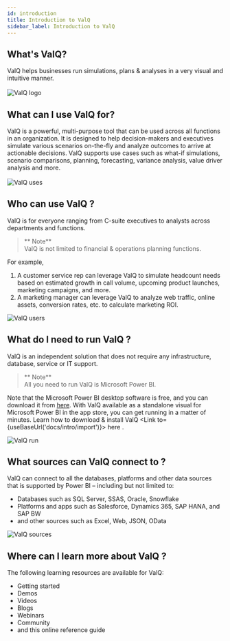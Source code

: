 ```yaml
---
id: introduction
title: Introduction to ValQ
sidebar_label: Introduction to ValQ
---
```


## What's ValQ?
<div style={{textAlign: 'justify'}}>
ValQ helps businesses run simulations, plans & analyses in a very visual and intuitive manner. 
<br /> <br />
</div>
<div style={{textAlign: 'center'}}>
  <img alt="ValQ logo" src={useBaseUrl('/doc-images/intro/1.png')} 
    width={510}
    height={200}/> </div>

## What can I use ValQ for?
<div style={{textAlign: 'justify'}}>
ValQ is a powerful, multi-purpose tool that can be used across all functions in an organization. It is designed to 
help decision-makers and executives simulate various scenarios on-the-fly and analyze outcomes to
arrive at actionable decisions. ValQ supports use cases such as what-if simulations, scenario comparisons, planning, forecasting, variance analysis, value driver analysis and more.
</div> <br />
<div style={{textAlign: 'center'}}>
  <Zoom>
    <img alt="ValQ uses" src={useBaseUrl('/doc-images/intro/2.png')} 
    width={500}
    height={410}/>
  </Zoom>
</div>

## Who can use ValQ ?

ValQ is for everyone ranging from C-suite executives to analysts across departments and functions. 

> ** Note** <br /> ValQ is not limited to financial & operations planning functions. 

For example, <br />
1.  A customer service rep can leverage ValQ to simulate headcount needs based on estimated growth in call volume,
upcoming product launches, marketing campaigns, and more. <br />
2.  A marketing manager can leverage ValQ to analyze web traffic, online assets, conversion rates, etc. to calculate
marketing ROI.

<div style={{textAlign: 'center'}}>
<img alt="ValQ users" src={useBaseUrl('/doc-images/intro/3.png')} 
    width={585}
    height={230}/>
</div>

## What do I need to run ValQ ?

ValQ is an independent solution that does not require any infrastructure, database, service or IT support.

> ** Note** <br /> All you need to run ValQ is Microsoft Power BI.

Note that the Microsoft Power BI desktop software is free, and you can download it from <a href="https://powerbi.microsoft.com/en-us/downloads/" target="_blank">here</a>.
With ValQ available as a standalone visual for Microsoft Power BI in the app store, you can get running in a matter of minutes.
Learn how to download & install ValQ <Link to={useBaseUrl('docs/intro/import')}> here </Link>.
<br />
<div style={{textAlign: 'center'}}>
<img alt="ValQ run" src={useBaseUrl('/doc-images/intro/4.png')}
    width={420}
    height={170}/>
</div>

## What sources can ValQ connect to ?
ValQ can connect to all the databases, platforms and other data sources that is supported by Power BI – including but not limited to:

  - Databases such as SQL Server, SSAS, Oracle, Snowflake
  - Platforms and apps such as Salesforce, Dynamics 365, SAP HANA, and SAP BW
  - and other sources such as Excel, Web, JSON, OData
<div style={{textAlign: 'center'}}>
<img alt="ValQ sources" src={useBaseUrl('/doc-images/intro/5.png')}
    width={565}
    height={300}/>
</div>

## Where can I learn more about ValQ ?

The following learning resources are available for ValQ:
  -   <Link to={'https://valq.com/get-started/'}> Getting started </Link> 
  -   <Link to={'https://valq.com/get-demo/'}> Demos </Link>
  -   <Link to={'https://valq.com/videos/'}> Videos </Link>
  -   <Link to={'https://valq.com/blogs/'}> Blogs </Link>
  -   <Link to={'https://valq.com/webinars/'}> Webinars </Link>
  -   <Link to={'https://community.valq.com/'}> Community </Link>
  -   and this online reference guide
